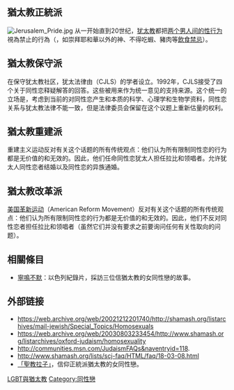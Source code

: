 {{Lead too short|time=2021-07-24T09:05:23+00:00}}
{{unreferenced|time=2010-09-23T14:02:52+00:00}}
{{Jew}}
{{RAH}}

== 猶太教正統派 ==
[[File:Jerusalem_Pride.jpg|thumb]]
从一开始直到20世纪，[[犹太教|犹太教]]都把[[男男性行为|两个男人间的性行为]]視為禁止的行為（{{tsl|en|Abomination (Bible)|Abomination}}，如崇拜耶和華以外的神、不得吃蝦、豬肉等[[符合教規的食物_(猶太教)|飲食禁忌]]）。

== 猶太教保守派 ==

在保守犹太教社区，犹太法律由{{link-en|犹太法律和标准委员会|Committee on Jewish Law and Standards}}（CJLS）的学者设立。1992年，CJLS接受了四个关于同性恋释疑解答的回答。这些被用来作为统一意见的支持来源。这个统一的立场是，考虑到当前的对同性恋产生和本质的科学、心理学和生物学资料，同性恋关系与犹太教法律不能一致，但是法律委员会保留在这个议题上重新估量的权利。

== 猶太教重建派 ==
{{See also|en:Reconstructionist Judaism}}
重建主义运动反对有关这个话题的所有传统观点：他们认为所有限制同性恋的行为都是无价值的和无效的。因此，他们任命同性恋犹太人担任拉比和领唱者。{{link-en|重建主义希伯来语联合会|en:Reconstructionist Rabbinical Association}}允许犹太人同性恋者结婚以及同性恋的异族通婚。

== 猶太教改革派 ==

[[美国革新运动|美国革新运动]]（American Reform Movement）反对有关这个话题的所有传统观点：他们认为所有限制同性恋的行为都是无价值的和无效的。因此，他们不反对同性恋者担任拉比和领唱者（虽然它们并没有要求之前要询问任何有关性取向的问题）。

== 相關條目 ==
* [[寧鳴不默|寧鳴不默]]：以色列紀錄片，採訪三位信猶太教的女同性戀的故事。

== 外部链接 ==
* https://web.archive.org/web/20021212201740/http://shamash.org/listarchives/mail-jewish/Special_Topics/Homosexuals
* https://web.archive.org/web/20030803233454/http://www.shamash.org/listarchives/oxford-judaism/homosexuality
* http://communities.msn.com/JudaismFAQs&naventryid=118{{dead link|date=2018年5月 |bot=InternetArchiveBot |fix-attempted=yes }}.
* http://www.shamash.org/lists/scj-faq/HTML/faq/18-03-08.html{{Wayback|url=http://www.shamash.org/lists/scj-faq/HTML/faq/18-03-08.html |date=19961018030924 }}
* [http://www.orthodykes.org/ 「聖教拉子」]{{Wayback|url=http://www.orthodykes.org/ |date=20140518153408 }}，信仰正統派猶太教的女同性戀。{{en}}

[[Category:LGBT與猶太教|]]
[[Category:同性戀|Category:同性戀]]